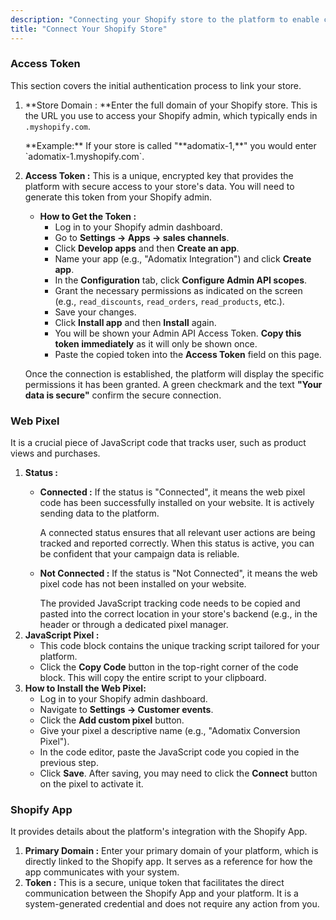 ```yaml
---
description: "Connecting your Shopify store to the platform to enable conversion and sales tracking."
title: "Connect Your Shopify Store"
---
```


### **Access Token**

This section covers the initial authentication process to link your store.

1. **Store Domain : **Enter the full domain of your Shopify store. This is the URL you use to access your Shopify admin, which typically ends in `.myshopify.com`.

   <Check>
     **Example:** If your store is called "**adomatix-1,**" you would enter `adomatix-1.myshopify.com`.
   </Check>
2. **Access Token :** This is a unique, encrypted key that provides the platform with secure access to your store's data. You will need to generate this token from your Shopify admin.
   - **How to Get the Token :**
     - Log in to your Shopify admin dashboard.
     - Go to **Settings -\> Apps -\> sales channels**.
     - Click **Develop apps** and then **Create an app**.
     - Name your app (e.g., "Adomatix Integration") and click **Create app**.
     - In the **Configuration** tab, click **Configure Admin API scopes**.
     - Grant the necessary permissions as indicated on the screen (e.g., `read_discounts`, `read_orders`, `read_products`, etc.).
     - Save your changes.
     - Click **Install app** and then **Install** again.
     - You will be shown your Admin API Access Token. **Copy this token immediately** as it will only be shown once.
     - Paste the copied token into the **Access Token** field on this page.

   Once the connection is established, the platform will display the specific permissions it has been granted. A green checkmark and the text **"Your data is secure"** confirm the secure connection.

### **Web Pixel**

It is a crucial piece of JavaScript code that tracks user, such as product views and purchases.

1. **Status :**
   - **Connected :** If the status is "Connected", it means the web pixel code has been successfully installed on your website. It is actively sending data to the platform.

     <Check>
       A connected status ensures that all relevant user actions are being tracked and reported correctly. When this status is active, you can be confident that your campaign data is reliable.
     </Check>
   - **Not Connected :** If the status is "Not Connected", it means the web pixel code has not been installed on your website.

     <Check>
       The provided JavaScript tracking code needs to be copied and pasted into the correct location in your store's backend (e.g., in the header or through a dedicated pixel manager.
     </Check>
2. **JavaScript Pixel :**
   - This code block contains the unique tracking script tailored for your platform.
   - Click the **Copy Code** button in the top-right corner of the code block. This will copy the entire script to your clipboard.
3. **How to Install the Web Pixel:**
   - Log in to your Shopify admin dashboard.
   - Navigate to **Settings -\> Customer events**.
   - Click the **Add custom pixel** button.
   - Give your pixel a descriptive name (e.g., "Adomatix Conversion Pixel").
   - In the code editor, paste the JavaScript code you copied in the previous step.
   - Click **Save**. After saving, you may need to click the **Connect** button on the pixel to activate it.

### **Shopify App**

It provides details about the platform's integration with the Shopify App.

1. **Primary Domain :** Enter your primary domain of your platform, which is directly linked to the Shopify app. It serves as a reference for how the app communicates with your system.
2. **Token :** This is a secure, unique token that facilitates the direct communication between the Shopify App and your platform. It is a system-generated credential and does not require any action from you.